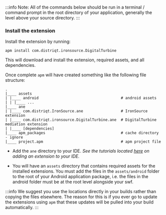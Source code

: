 


:::info 
Note: All of the commands below should be run in a terminal / command prompt in the root directory of your application, generally the level above your source directory.
:::


<SetupAPM />


### Install the extension 

Install the extension by running: 

```
apm install com.distriqt.ironsource.DigitalTurbine
```

This will download and install the extension, required assets, and all dependencies.

Once complete `apm` will have created something like the following file structure: 

```
.
|____ assets
| |____ android										# android assets
| | |____ ...					
|____ ane
| |____ com.distriqt.IronSource.ane				    # IronSource extension
| |____ com.distriqt.ironsource.DigitalTurbine.ane	# DigitalTurbine mediation extension
| |____ [dependencies]
|____ apm_packages								    # cache directory - ignore
|____ project.apm								    # apm project file
```

- Add the `ane` directory to your IDE. *See the tutorials located [here](/docs/tutorials/getting-started) on adding an extension to your IDE.*

- You will have an `assets` directory that contains required assets for the installed extensions. You must add the files in the `assets/android` folder to the root of your Android application package, i.e. the files in the android folder must be at the root level alongside your swf.

:::info
We suggest you use the locations directly in your builds rather than copying the files elsewhere. The reason for this is if you ever go to update the extensions using `apm` that these updates will be pulled into your build automatically.
:::


